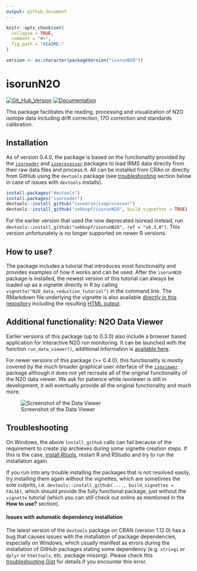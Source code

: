 ```yaml
---
output: github_document
---
```


<!-- README.md is generated from README.Rmd. Please edit that file -->

```r
knitr::opts_chunk$set(
  collapse = TRUE,
  comment = "#>",
  fig.path = "README-"
)

version <- as.character(packageVersion("isorunN2O"))
```

# isorunN2O

[![Git_Hub_Version](https://img.shields.io/badge/GitHub-`r version`-orange.svg?style=flat-square)](https://github.com/sebkopf/isorunN2O/commits)
[![Documentation](https://img.shields.io/badge/docs-online-green.svg)](https://isorunn2o.kopflab.org/)

This package facilitates the reading, processing and visualization of N2O isotope data including drift correction, 17O correction and standards calibration.

## Installation

As of version 0.4.0, the package is based on the functionality provided by the [`isoreader`](https://isoreader.isoverse.org) and [`isoprocessor`](https://isoreader.isoverse.org) packages to load IRMS data directly from their raw data files and process it. All can be installed from CRAn or directly from GitHub using the `devtools` package (see [troubleshooting](#troubleshooting) section below in case of issues with `devtools` installs).

```r
install.packages("devtools")
install.packages("isoreader")
devtools::install_github("isoverse/isoprocessor")
devtools::install_github("sebkopf/isorunN2O", build_vignettes = TRUE)
```

For the earlier version that used the now deprecated isoread instead, run `devtools::install_github("sebkopf/isorunN2O", ref = "v0.3.0")`. This version unfortunately is no longer supported on newer R versions.

## How to use?

The package includes a tutorial that introduces most functionality and provides examples of how it works and can be used. After the `isorunN2O` package is installed, the newest version of this tutorial can always be loaded up as a vignette directly in R by calling `vignette("N2O_data_reduction_tutorial")` in the command line. The RMarkdown file underlying the vignette is also available [directly in this repository](vignettes/N2O_data_reduction_tutorial.Rmd) including the resulting [HTML output](https://rawgit.com/sebkopf/isorunN2O/master/inst/doc/N2O_data_reduction_tutorial.html).

## Additional functionality: N2O Data Viewer

Earlier versions of this package (up to 0.3.0) also include a browser based application for interactive N2O run monitoring. It can be launched with the function `run_data_viewer()`, additional information is [available here](https://github.com/sebkopf/isorunN2O/tree/master/inst/shiny-apps/data_viewer#n2o-data-viewer). 

For newer versions of this package (>= 0.4.0), this functionality is mostly covered by the much broader graphical user interface of the [`isoviewer`](https://isoreader.isoverse.org) package although it does not yet recreate all of the original functionality of the N2O data viewer. We ask for patience while isoviewer is still in development, it will eventually provide all the original functionality and much more.

![Screenshot of the Data Viewer](https://github.com/sebkopf/isorunN2O/blob/master/inst/shiny-apps/data_viewer/doc/data_overview.png?raw=true)

## Troubleshooting

On Windows, the above `install_github` calls can fail because of the requirement to create zip archieves during some vignette creation steps. If this is the case, [install Rtools](https://cran.r-project.org/bin/windows/Rtools/), restart R and RStudio and try to run the installation again. 

If you run into any trouble installing the packages that is not resolved easily, try installing them again without the vignettes, which are sometimes the sole culprits, i.e. `devtools::install_github(...., build_vignettes = FALSE)`, which should provide the fully functional package, just without the `vignette` tutorial (which you can still check out online as mentioned in the **How to use?** section).

#### Issues with automatic dependency installation

The latest version of the `devtools` package on CRAN (version 1.12.0) has a bug that causes issues with the installation of package dependencies, especially on Windows, which usually manifest as errors during the installation of GitHub packages stating some dependency (e.g. `stringi` or `dplyr` or `htmltools`, etc. package missing). Please check this [troubleshooting Gist](https://gist.github.com/sebkopf/3cf82afb2e535e92f2cfcf3e66d48475) for details if you encounter this error.


